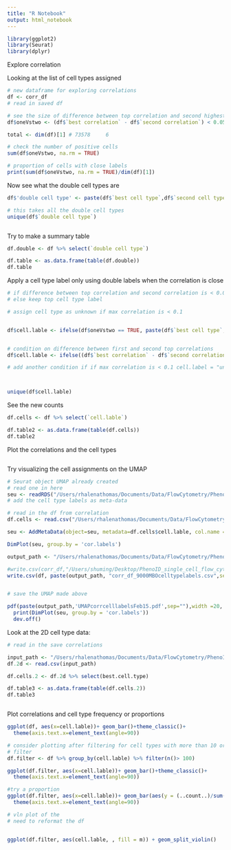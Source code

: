 ```yaml
---
title: "R Notebook"
output: html_notebook
---
```


```r
library(ggplot2)
library(Seurat)
library(dplyr)
```



Explore correlation

Looking at the list of cell types assigned 

```r

# new dataframe for exploring correlations
df <- corr_df
# read in saved df 

# see the size of difference between top correlation and second highest
df$oneVstwo <- (df$`best correlation` - df$`second correlation`) < 0.05

total <- dim(df)[1] # 73578     6

# check the number of positive cells
sum(df$oneVstwo, na.rm = TRUE)

# proportion of cells with close labels
print(sum(df$oneVstwo, na.rm = TRUE)/dim(df)[1])


```


Now see what the double cell types are 

```r
df$'double cell type' <- paste(df$`best cell type`,df$`second cell type`,sep = "-")

# this takes all the double cell types
unique(df$`double cell type`)



```

Try to make a summary table

```r
df.double <- df %>% select(`double cell type`)

df.table <- as.data.frame(table(df.double))
df.table

```

Apply a cell type label only using double labels when the correlation is close
```r
# if difference between top correlation and second correlation is < 0.05 than add double label
# else keep top cell type label

# assign cell type as unknown if max correlation is < 0.1


df$cell.lable <- ifelse(df$oneVstwo == TRUE, paste(df$`best cell type`,df$`second cell type`,sep = "-"), df$`best cell type`)


# condition on difference between first and second top correlations
df$cell.lable <- ifelse((df$`best correlation` - df$`second correlation`) < 0.05, paste(df$`best cell type`,df$`second cell type`,sep = "-"), df$`best cell type`)

# add another condition if if max correlation is < 0.1 cell.label = "unknown"



unique(df$cell.lable)


```


See the new counts

```r
df.cells <- df %>% select(`cell.lable`)

df.table2 <- as.data.frame(table(df.cells))
df.table2

```


Plot the correlations and the cell types

```r



```



Try visualizing the cell assignments on the UMAP

```r
# Seurat object UMAP already created 
# read one in here
seu <- readRDS("/Users/rhalenathomas/Documents/Data/FlowCytometry/PhenoID/Analysis/9MBO/prepro_outsjan20-9000cells/test/Louvain2/FlowsetSeuratSeuratObject100.Rds")
# add the cell type labels as meta-data

# read in the df from correlation
df.cells <- read.csv("/Users/rhalenathomas/Documents/Data/FlowCytometry/PhenoID/Analysis/9MBO/prepro_outsjan20-9000cells/correlationscorr_df_9000MBOcelltypelabels.csv")

seu <- AddMetaData(object=seu, metadata=df.cells$cell.lable, col.name = 'cor.labels')

DimPlot(seu, group.by = 'cor.labels')


```



```r
output_path <- "/Users/rhalenathomas/Documents/Data/FlowCytometry/PhenoID/Analysis/9MBO/prepro_outsjan20-9000cells/correlations"

#write.csv(corr_df,"/Users/shuming/Desktop/PhenoID_single_cell_flow_cytometry_analysis/correlation/correlation_feb14.csv", row.names = FALSE)
write.csv(df, paste(output_path, "corr_df_9000MBOcelltypelabels.csv",sep=""))


# save the UMAP made above

pdf(paste(output_path,'UMAPcorrcelllabelsFeb15.pdf',sep=""),width =20, height = 10)
  print(DimPlot(seu, group.by = 'cor.labels'))
  dev.off()


```


Look at the 2D cell type data:

```r
# read in the save correlations

input_path <- "/Users/rhalenathomas/Documents/Data/FlowCytometry/PhenoID/Analysis/2Dcells_surface/correlationscorr_df_2Dcells.csv"
df.2d <- read.csv(input_path)

df.cells.2 <- df.2d %>% select(best.cell.type)

df.table3 <- as.data.frame(table(df.cells.2))
df.table3



```

Plot correlations and cell type frequency or proportions

```r
ggplot(df, aes(x=cell.lable))+ geom_bar()+theme_classic()+
  theme(axis.text.x=element_text(angle=90))

# consider plotting after filtering for cell types with more than 10 or 100 cells
# filter 
df.filter <- df %>% group_by(cell.lable) %>% filter(n()> 100)

ggplot(df.filter, aes(x=cell.lable))+ geom_bar()+theme_classic()+
  theme(axis.text.x=element_text(angle=90))

#try a proportion
ggplot(df.filter, aes(x=cell.lable))+ geom_bar(aes(y = (..count..)/sum(..count..)))+theme_classic()+
  theme(axis.text.x=element_text(angle=90))

# vln plot of the 
# need to reformat the df


ggplot(df.filter, aes(cell.lable, , fill = m)) + geom_split_violin()




```



